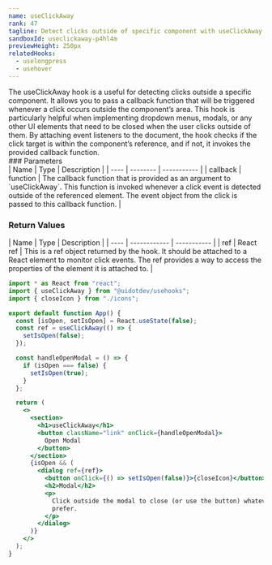 ```yaml
---
name: useClickAway
rank: 47
tagline: Detect clicks outside of specific component with useClickAway.
sandboxId: useclickaway-p4hl4m
previewHeight: 250px
relatedHooks:
  - uselongpress
  - usehover
---
```



<HookDescription name={frontmatter.name}>
  The useClickAway hook is a useful for detecting clicks outside a specific
  component. It allows you to pass a callback function that will be triggered
  whenever a click occurs outside the component’s area. This hook is
  particularly helpful when implementing dropdown menus, modals, or any other UI
  elements that need to be closed when the user clicks outside of them. By
  attaching event listeners to the document, the hook checks if the click target
  is within the component’s reference, and if not, it invokes the provided
  callback function.
</HookDescription>

<div class="reference">
  ### Parameters

  <div class="table-container">
  | Name | Type     | Description |
  | ---- | -------- | ----------- |
  | callback | function | The callback function that is provided as an argument to `useClickAway`. This function is invoked whenever a click event is detected outside of the referenced element. The event object from the click is passed to this callback function. |
  </div>

  ### Return Values

  <div class="table-container">
  | Name | Type         | Description |
  | ---- | ------------ | ----------- |
  | ref  | React ref    | This is a ref object returned by the hook. It should be attached to a React element to monitor click events. The ref provides a way to access the properties of the element it is attached to. |
  </div>
</div>


<CodePreview
  sandboxId={frontmatter.sandboxId}
  previewHeight={frontmatter.previewHeight}
/>

<StaticCodeContainer>

```jsx
import * as React from "react";
import { useClickAway } from "@uidotdev/usehooks";
import { closeIcon } from "./icons";

export default function App() {
  const [isOpen, setIsOpen] = React.useState(false);
  const ref = useClickAway(() => {
    setIsOpen(false);
  });

  const handleOpenModal = () => {
    if (isOpen === false) {
      setIsOpen(true);
    }
  };

  return (
    <>
      <section>
        <h1>useClickAway</h1>
        <button className="link" onClick={handleOpenModal}>
          Open Modal
        </button>
      </section>
      {isOpen && (
        <dialog ref={ref}>
          <button onClick={() => setIsOpen(false)}>{closeIcon}</button>
          <h2>Modal</h2>
          <p>
            Click outside the modal to close (or use the button) whatever you
            prefer.
          </p>
        </dialog>
      )}
    </>
  );
}
```

</StaticCodeContainer>
